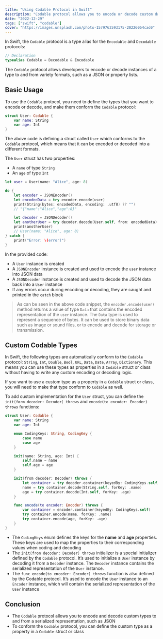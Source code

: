 ```yaml
---
title: "Using Codable Protocol in Swift"
description: "Codable protocol allows you to encode or decode custom data types to and from formats such as JSON"
date: "2022-12-29"
tags: ["swift", "codable"]
cover: "https://images.unsplash.com/photo-1579762593175-20226054cad0"
---
```


In Swift, the `Codable` protocol is a type alias for the `Encodable` and `Decodable` protocols:

```swift
// Declaration
typealias Codable = Decodable & Encodable
```

The `Codable` protocol allows developers to encode or decode instances of a type to and from variety formats, such as a JSON or property lists.

## Basic Usage

To use the `Codable` protocol, you need to define the types that you want to encode or decode, and make them conform the `Codable` protocol:

```swift
struct User: Codable {
    var name: String
    var age: Int
}
```

The above code is defining a struct called `User` which conforms to the `Codable` protocol, which means that it can be encoded or decoded into a different formats.

The `User` struct has two properties:

- A `name` of type `String`
- An `age` of type `Int`

```swift
let user = User(name: "Alice", age: 8)

do {
    let encoder = JSONEncoder()
    let encodedData = try encoder.encode(user)
    print(String(bytes: encodedData, encoding: .utf8) ?? "")
    // "{"name":"Alice","age":8}"

    let decoder = JSONDecoder()
    let anotherUser = try decoder.decode(User.self, from: encodedData)
    print(anotherUser)
    // User(name: "Alice", age: 8)
} catch {
    print("Error: \(error)")
}
```

In the provided code:

- A `User` instance is created
- A `JSONEncoder` instance is created and used to encode the `user` instance into JSON data
- A `JSONDecoder` instance is created and used to decode the JSON data back into a `User` instance
- If any errors occur during encoding or decoding, they are caught and printed in the `catch` block

> As can be seen in the above code snippet, the `encoder.encode(user)` method returns a value of type `Data` that contains the encoded representation of the `user` instance.
> The `Data` type is used to represent a sequence of bytes. It can be used to store binary data such as image or sound files, or to encode and decode for storage or transmission.

## Custom Codable Types

In Swift, the following types are automatically conform to the `Codable` protocol: `String`, `Int`, `Double`, `Bool`, `URL`, `Data`, `Date`, `Array`, `Dictionary`. This means you can use these types as properties in a `Codable` struct or class without having to write any custom encoding or decoding logic.

If you want to use a custom type as a property in a `Codable` struct or class, you will need to make that type conform to `Codable` as well.

To add custom implementation for the `User` struct, you can define the `init(form decoder: Decoder) throws` and `encode(to encoder: Encoder) throws` functions:

```swift
struct User: Codable {
    var name: String
    var age: Int

    enum CodingKeys: String, CodingKey {
        case name
        case age
    }

    init(name: String, age: Int) {
        self.name = name
        self.age = age
    }

    init(from decoder: Decoder) throws {
        let container = try decoder.container(keyedBy: CodingKeys.self)
        name = try container.decode(String.self, forKey: .name)
        age = try container.decode(Int.self, forKey: .age)
    }

    func encode(to encoder: Encoder) throws {
        var container = encoder.container(keyedBy: CodingKeys.self)
        try container.encode(name, forKey: .name)
        try container.encode(age, forKey: .age)
    }
}
```

- The `CodingKeys` enum defines the keys for the **name** and **age** properties. These keys are used to map the properties to their corresponding values when coding and decoding
- The `init(from decoder: Decoder) throws` initializer is a special initializer defined by the `Codable` protocol. It’s used to initialize a `User` instance by decoding it from a `Decoder` instance. The `Decoder` instance contains the serialized representation of the `User` instance.
- The `func encode(to encoder: Encoder) throws` function is also defined by the Codable protocol. It’s used to encode the `User` instance to an `Encoder` instance, which will contain the serialized representation of the `User` instance

## Conclusion

- The `Codable` protocol allows you to encode and decode custom types to and from a serialized representation, such as JSON
- To conform the `Codable` protocol, you can define the custom type as a property in a `Codable` struct or class
